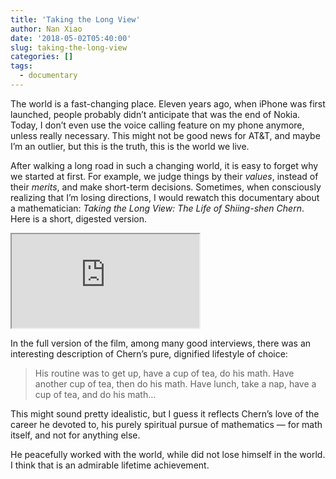 ```yaml
---
title: 'Taking the Long View'
author: Nan Xiao
date: '2018-05-02T05:40:00'
slug: taking-the-long-view
categories: []
tags:
  - documentary
---
```


The world is a fast-changing place. Eleven years ago, when iPhone was
first launched, people probably didn't anticipate that was the end of Nokia.
Today, I don't even use the voice calling feature on my phone anymore,
unless really necessary. This might not be good news for AT&T, and maybe
I'm an outlier, but this is the truth, this is the world we live.

After walking a long road in such a changing world, it is easy to
forget why we started at first. For example, we judge things by
their _values_, instead of their _merits_, and make short-term decisions.
Sometimes, when consciously realizing that I'm losing directions,
I would rewatch this documentary about a mathematician:
_Taking the Long View: The Life of Shiing-shen Chern_.
Here is a short, digested version.

<div class="ratio ratio-16x9">
<iframe class="embed-responsive-item" src="https://player.vimeo.com/video/16185312" allowfullscreen></iframe>
</div>

In the full version of the film, among many good interviews, there was
an interesting description of Chern's pure, dignified lifestyle of choice:

<blockquote>
His routine was to get up, have a cup of tea, do his math. Have another
cup of tea, then do his math. Have lunch, take a nap, have a cup of tea,
and do his math...
</blockquote>

This might sound pretty idealistic, but I guess it reflects Chern's love of
the career he devoted to, his purely spiritual pursue of mathematics ---
for math itself, and not for anything else.

He peacefully worked with the world, while did not lose himself in the world.
I think that is an admirable lifetime achievement.
